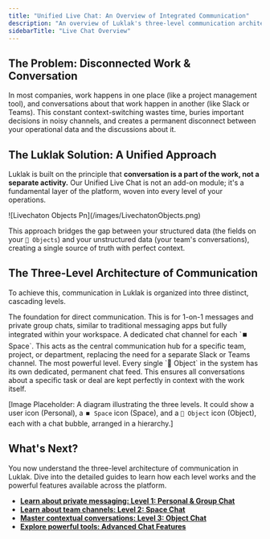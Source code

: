 ```yaml
---
title: "Unified Live Chat: An Overview of Integrated Communication"
description: "An overview of Luklak's three-level communication architecture (Personal, Space, and Object), designed to keep conversations in context with your work."
sidebarTitle: "Live Chat Overview"
---
```


## The Problem: Disconnected Work & Conversation

In most companies, work happens in one place (like a project management tool), and conversations about that work happen in another (like Slack or Teams). This constant context-switching wastes time, buries important decisions in noisy channels, and creates a permanent disconnect between your operational data and the discussions about it.

## The Luklak Solution: A Unified Approach

Luklak is built on the principle that **conversation is a part of the work, not a separate activity.** Our Unified Live Chat is not an add-on module; it's a fundamental layer of the platform, woven into every level of your operations.

<Frame caption="Chat on Object - never lose context">
  ![Livechaton Objects Pn](/images/LivechatonObjects.png)
</Frame>

This approach bridges the gap between your structured data (the fields on your `🧊 Objects`) and your unstructured data (your team's conversations), creating a single source of truth with perfect context.

## The Three-Level Architecture of Communication

To achieve this, communication in Luklak is organized into three distinct, cascading levels.

<CardGroup cols={3}>
  <Card title="Level 1: Personal Chat" icon="comment-dots" iconType="duotone">
    The foundation for direct communication. This is for 1-on-1 messages and private group chats, similar to traditional messaging apps but fully integrated within your workspace.
  </Card>
  <Card title="Level 2: Space Chat" icon="message-dots" iconType="duotone">
    A dedicated chat channel for each `⏹️ Space`. This acts as the central communication hub for a specific team, project, or department, replacing the need for a separate Slack or Teams channel.
  </Card>
  <Card title="Level 3: Object Chat" icon="comment-lines" iconType="duotone">
    The most powerful level. Every single `🧊 Object` in the system has its own dedicated, permanent chat feed. This ensures all conversations about a specific task or deal are kept perfectly in context with the work itself.
  </Card>
</CardGroup>

[Image Placeholder: A diagram illustrating the three levels. It could show a user icon (Personal), a `⏹️ Space` icon (Space), and a `🧊 Object` icon (Object), each with a chat bubble, arranged in a hierarchy.]

## What's Next?

You now understand the three-level architecture of communication in Luklak. Dive into the detailed guides to learn how each level works and the powerful features available across the platform.

- [**Learn about private messaging: Level 1: Personal & Group Chat**](/platform/core-concepts/unified-live-chat/personal-chat)
- [**Learn about team channels: Level 2: Space Chat**](/platform/core-concepts/unified-live-chat/space-chat)
- [**Master contextual conversations: Level 3: Object Chat**](/platform/core-concepts/unified-live-chat/object-chat)
- [**Explore powerful tools: Advanced Chat Features**](/platform/core-concepts/unified-live-chat/chat-features)
